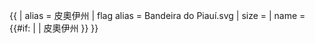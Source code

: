 {{ {{{1<noinclude>|country showdata</noinclude>}}}
| alias = 皮奧伊州
| flag alias = Bandeira do Piauí.svg
| size = {{{size|}}}
| name = {{#if: {{{name|}}} | {{{name|}}} | 皮奧伊州 }}
}}<noinclude>
</noinclude>